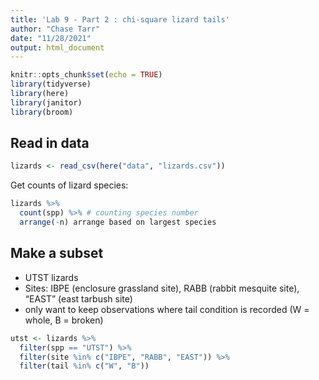 ```yaml
---
title: 'Lab 9 - Part 2 : chi-square lizard tails'
author: "Chase Tarr"
date: "11/28/2021"
output: html_document
---
```


```r
knitr::opts_chunk$set(echo = TRUE)
library(tidyverse)
library(here)
library(janitor)
library(broom)

```

## Read in data
```r
lizards <- read_csv(here("data", "lizards.csv"))
```

Get counts of lizard species:
```r
lizards %>% 
  count(spp) %>% # counting species number
  arrange(-n) arrange based on largest species
```

## Make a subset
 - UTST lizards
 - Sites: IBPE (enclosure grassland site), RABB (rabbit mesquite site), "EAST" (east tarbush site)
 - only want to keep observations where tail condition is recorded (W = whole, B = broken)

```r
utst <- lizards %>% 
  filter(spp == "UTST") %>% 
  filter(site %in% c("IBPE", "RABB", "EAST")) %>% 
  filter(tail %in% c("W", "B"))
```






